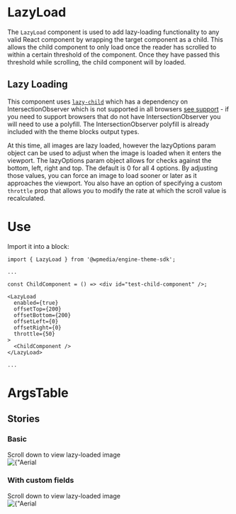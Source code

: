 
<Meta title="LazyLoad" component={LazyLoad} />

# LazyLoad

The `LazyLoad` component is used to add lazy-loading functionality to any valid React component by wrapping the target component as a child. This allows the child component to only load once the reader has scrolled to within a certain threshold of the component. Once they have passed this threshold while scrolling, the child component will by loaded.

## Lazy Loading

This component uses [`lazy-child`](https://www.npmjs.com/package/lazy-child) which has a dependency on IntersectionObserver which is not supported in all browsers [see support](https://caniuse.com/#feat=intersectionobserver) - if you need to support browsers that do not have IntersectionObserver you will need to use a polyfill.
The IntersectionObserver polyfill is already included with the theme blocks output types.

At this time, all images are lazy loaded, however the lazyOptions param
object can be used to adjust when the image is loaded when it enters the viewport. The lazyOptions param object allows for checks against the bottom, left, right and top.
The default is 0 for all 4 options. By adjusting those values, you can force an image to load sooner or later as it approaches the viewport. You also have an option of specifying a custom `throttle` prop that allows you to modify the rate at which the scroll value is recalculated.

# Use

Import it into a block:

```
import { LazyLoad } from '@wpmedia/engine-theme-sdk';

...

const ChildComponent = () => <div id="test-child-component" />;

<LazyLoad
  enabled={true}
  offsetTop={200}
  offsetBottom={200}
  offsetLeft={0}
  offsetRight={0}
  throttle={50}
>
  <ChildComponent />
</LazyLoad>

...

```

# ArgsTable

<ArgsTable of={LazyLoad} />

## Stories

### **Basic**
<Canvas>
  <Story name="Basic">
    <div style={{ margin: '30px' }}>
      <div style={{
        backgroundColor: 'blue',
        color: 'white',
        textAlign: 'center',
        padding: '30px',
        height: '3000px',
        borderRadius: '6px',
        fontFamily: 'sans-serif',
        marginBottom: '30px',
      }}>
        Scroll down to view lazy-loaded image
      </div>
      <LazyLoad enabled={true}>
        <Image
          url={
            "https://arc-anglerfish-arc2-prod-corecomponents.s3.amazonaws.com/public/37UMUNYNOVCEJDZW5SBKBXNMO4.jpg"
          }
          alt={"Aerial view of bridge"}
          smallWidth={158}
          smallHeight={89}
          mediumWidth={274}
          mediumHeight={154}
          largeWidth={274}
          largeHeight={154}
          resizedImageOptions={{
            "158x89":
              "/r4YXPy4Eh2thx80bDTxRZM9Syhw=filters:format(jpg):quality(70)/",
            "274x154":
              "/sDwhmVtwayjjDJww8CvlWjpydGM=filters:format(jpg):quality(70)/",
          }}
          resizerURL={
            "https://corecomponents-the-prophet-prod.cdn.arcpublishing.com/resizer"
          }
        />
      </LazyLoad>
    </div>
  </Story>
</Canvas>

### **With custom fields**

<Canvas>
  <Story name="With custom fields">
    <div style={{ margin: '30px' }}>
      <div style={{
        backgroundColor: 'blue',
        color: 'white',
        textAlign: 'center',
        padding: '30px',
        height: '3000px',
        borderRadius: '6px',
        fontFamily: 'sans-serif',
        marginBottom: '30px',
      }}>
        Scroll down to view lazy-loaded image
      </div>
      <LazyLoad
        enabled={true}
        offsetTop={50}
        offsetBottom={50}
        offsetLeft={0}
        offsetRight={0}
        throttle={50}
      >
        <Image
          url={
            "https://arc-anglerfish-arc2-prod-corecomponents.s3.amazonaws.com/public/37UMUNYNOVCEJDZW5SBKBXNMO4.jpg"
          }
          alt={"Aerial view of bridge"}
          smallWidth={158}
          smallHeight={89}
          mediumWidth={274}
          mediumHeight={154}
          largeWidth={274}
          largeHeight={154}
          resizedImageOptions={{
            "158x89":
              "/r4YXPy4Eh2thx80bDTxRZM9Syhw=filters:format(jpg):quality(70)/",
            "274x154":
              "/sDwhmVtwayjjDJww8CvlWjpydGM=filters:format(jpg):quality(70)/",
          }}
          resizerURL={
            "https://corecomponents-the-prophet-prod.cdn.arcpublishing.com/resizer"
          }
        />
      </LazyLoad>
    </div>
  </Story>
</Canvas>
